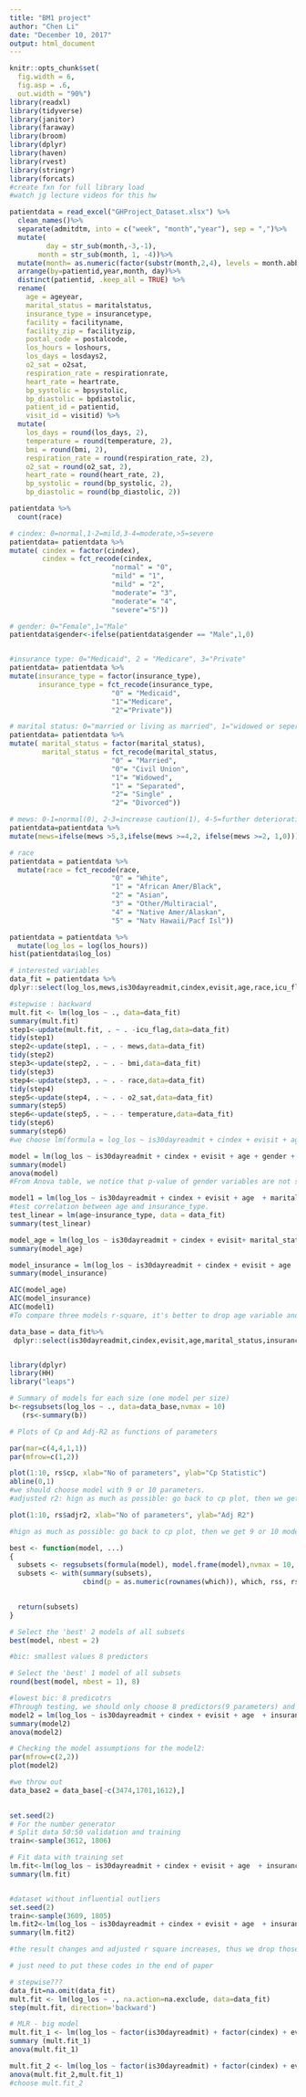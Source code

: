 ```yaml
---
title: "BM1 project"
author: "Chen Li"
date: "December 10, 2017"
output: html_document
---
```


```r


knitr::opts_chunk$set(
  fig.width = 6,
  fig.asp = .6,
  out.width = "90%")
library(readxl)
library(tidyverse)
library(janitor)
library(faraway)
library(broom)
library(dplyr)
library(haven)
library(rvest)
library(stringr)
library(forcats)
#create fxn for full library load
#watch jg lecture videos for this hw


```


```r
patientdata = read_excel("GHProject_Dataset.xlsx") %>% 
  clean_names()%>%
  separate(admitdtm, into = c("week", "month","year"), sep = ",")%>%
  mutate(
         day = str_sub(month,-3,-1),
       month = str_sub(month, 1, -4))%>%
  mutate(month= as.numeric(factor(substr(month,2,4), levels = month.abb)))%>%
  arrange(by=patientid,year,month, day)%>%
  distinct(patientid, .keep_all = TRUE) %>% 
  rename(
    age = ageyear, 
    marital_status = maritalstatus, 
    insurance_type = insurancetype,
    facility = facilityname, 
    facility_zip = facilityzip,
    postal_code = postalcode,
    los_hours = loshours, 
    los_days = losdays2,
    o2_sat = o2sat,
    respiration_rate = respirationrate, 
    heart_rate = heartrate, 
    bp_systolic = bpsystolic, 
    bp_diastolic = bpdiastolic, 
    patient_id = patientid, 
    visit_id = visitid) %>% 
  mutate(
    los_days = round(los_days, 2),
    temperature = round(temperature, 2),
    bmi = round(bmi, 2),
    respiration_rate = round(respiration_rate, 2),
    o2_sat = round(o2_sat, 2),
    heart_rate = round(heart_rate, 2), 
    bp_systolic = round(bp_systolic, 2), 
    bp_diastolic = round(bp_diastolic, 2))

patientdata %>% 
  count(race)
```
  
  
```r
# cindex: 0=normal,1-2=mild,3-4=moderate,>5=severe
patientdata= patientdata %>%
mutate( cindex = factor(cindex),
        cindex = fct_recode(cindex, 
                         "normal" = "0",
                         "mild" = "1",
                         "mild" = "2",
                         "moderate"= "3",
                         "moderate"= "4",
                         "severe"="5"))

# gender: 0="Female",1="Male"
patientdata$gender<-ifelse(patientdata$gender == "Male",1,0)


#insurance type: 0="Medicaid", 2 = "Medicare", 3="Private"
patientdata= patientdata %>%
mutate(insurance_type = factor(insurance_type),
       insurance_type = fct_recode(insurance_type, 
                         "0" = "Medicaid",
                         "1"="Medicare",       
                         "2"="Private"))

# marital status: 0="married or living as married", 1="widowed or seperated", 2="unmarried"
patientdata= patientdata %>%
mutate( marital_status = factor(marital_status),
        marital_status = fct_recode(marital_status, 
                         "0" = "Married",
                         "0"= "Civil Union",
                         "1"= "Widowed",
                         "1" = "Separated",
                         "2"= "Single" ,
                         "2"= "Divorced"))

# mews: 0-1=normal(0), 2-3=increase caution(1), 4-5=further deterioration(2), >5 immediate action required(3)
patientdata=patientdata %>% 
mutate(mews=ifelse(mews >5,3,ifelse(mews >=4,2, ifelse(mews >=2, 1,0))))

# race
patientdata = patientdata %>%
  mutate(race = fct_recode(race, 
                         "0" = "White",
                         "1" = "African Amer/Black",       
                         "2" = "Asian",
                         "3" = "Other/Multiracial",
                         "4" = "Native Amer/Alaskan",
                         "5" = "Natv Hawaii/Pacf Isl"))


```



```r
patientdata = patientdata %>% 
  mutate(log_los = log(los_hours))
hist(patientdata$log_los)
```

```r
# interested variables
data_fit = patientdata %>%
dplyr::select(log_los,mews,is30dayreadmit,cindex,evisit,age,race,icu_flag,gender,marital_status,insurance_type,bmi,bp_systolic,o2_sat, temperature,heart_rate,respiration_rate)
```

```r
#stepwise : backward
mult.fit <- lm(log_los ~ ., data=data_fit)
summary(mult.fit)
step1<-update(mult.fit, . ~ . -icu_flag,data=data_fit)
tidy(step1)
step2<-update(step1, . ~ . - mews,data=data_fit)
tidy(step2)
step3<-update(step2, . ~ . - bmi,data=data_fit)
tidy(step3)
step4<-update(step3, . ~ . - race,data=data_fit)
tidy(step4)
step5<-update(step4, . ~ . - o2_sat,data=data_fit)
summary(step5)
step6<-update(step5, . ~ . - temperature,data=data_fit)
tidy(step6)
summary(step6)
#we choose lm(formula = log_los ~ is30dayreadmit + cindex + evisit + age + gender + marital_status + insurance_type + bp_systolic + heart_rate + respiration_rate, data = data_fit) as our original models, since all p-values are significant in the model.
```

```r
model = lm(log_los ~ is30dayreadmit + cindex + evisit + age + gender + marital_status + insurance_type + bp_systolic + heart_rate + respiration_rate, data=data_fit)
summary(model)
anova(model)
#From Anova table, we notice that p-value of gender variables are not significant.

model1 = lm(log_los ~ is30dayreadmit + cindex + evisit + age  + marital_status + insurance_type + bp_systolic + heart_rate + respiration_rate, data=data_fit)
#test correlation between age and insurance_type.
test_linear = lm(age~insurance_type, data = data_fit)
summary(test_linear)

model_age = lm(log_los ~ is30dayreadmit + cindex + evisit+ marital_status + insurance_type + bp_systolic + heart_rate + respiration_rate, data=data_fit)
summary(model_age)

model_insurance = lm(log_los ~ is30dayreadmit + cindex + evisit + age  + marital_status + bp_systolic + heart_rate + respiration_rate, data=data_fit)
summary(model_insurance)

AIC(model_age)
AIC(model_insurance)
AIC(model1)
#To compare three models r-square, it's better to drop age variable and choose model--model_insurance. This is just an assumption, we need to test this result in the following steps.


```


```r
data_base = data_fit%>%
 dplyr::select(is30dayreadmit,cindex,evisit,age,marital_status,insurance_type,bp_systolic,heart_rate,respiration_rate,log_los)


library(dplyr)
library(HH)
library("leaps")

# Summary of models for each size (one model per size)
b<-regsubsets(log_los ~ ., data=data_base,nvmax = 10)
   (rs<-summary(b))

# Plots of Cp and Adj-R2 as functions of parameters

par(mar=c(4,4,1,1))
par(mfrow=c(1,2))

plot(1:10, rs$cp, xlab="No of parameters", ylab="Cp Statistic")
abline(0,1)
#we should choose model with 9 or 10 parameters.
#adjusted r2: hign as much as possible: go back to cp plot, then we get six models parameters 

plot(1:10, rs$adjr2, xlab="No of parameters", ylab="Adj R2")

#hign as much as possible: go back to cp plot, then we get 9 or 10 models parameters 

best <- function(model, ...) 
{
  subsets <- regsubsets(formula(model), model.frame(model),nvmax = 10,...)
  subsets <- with(summary(subsets),
                  cbind(p = as.numeric(rownames(which)), which, rss, rsq, adjr2, cp, bic))##rss(in r) = SSE

  
  return(subsets)
}  

# Select the 'best' 2 models of all subsets
best(model, nbest = 2)

#bic: smallest values 8 predictors

# Select the 'best' 1 model of all subsets
round(best(model, nbest = 1), 8)

#lowest bic: 8 predicotrs
#Through testing, we should only choose 8 predictors(9 parameters) and drop martial_status and gender variables in the model1 and the new model 2 is:
model2 = lm(log_los ~ is30dayreadmit + cindex + evisit + age  + insurance_type + bp_systolic + heart_rate + respiration_rate, data=data_base)
summary(model2)
anova(model2)

# Checking the model assumptions for the model2: 
par(mfrow=c(2,2))
plot(model2)

#we throw out
data_base2 = data_base[-c(3474,1701,1612),]
  
```


```r
set.seed(2)
# For the number generator
# Split data 50:50 validation and training
train<-sample(3612, 1806)

# Fit data with training set
lm.fit<-lm(log_los ~ is30dayreadmit + cindex + evisit + age  + insurance_type + bp_systolic + heart_rate + respiration_rate, data_base, subset=train)
summary(lm.fit)


#dataset without influential outliers
set.seed(2)
train<-sample(3609, 1805)
lm.fit2<-lm(log_los ~ is30dayreadmit + cindex + evisit + age  + insurance_type + bp_systolic + heart_rate + respiration_rate, data_base2, subset=train)
summary(lm.fit2)

#the result changes and adjusted r square increases, thus we drop those three influential observations in this process.
```










```r
# just need to put these codes in the end of paper

# stepwise???
data_fit=na.omit(data_fit)
mult.fit <- lm(log_los ~ ., na.action=na.exclude, data=data_fit)
step(mult.fit, direction='backward')
```

```r
# MLR - big model
mult.fit_1 <- lm(log_los ~ factor(is30dayreadmit) + factor(cindex) + evisit + age + factor(gender) + factor(marital_status) + factor(insurance_type) + bp_systolic + o2_sat + heart_rate +  respiration_rate, data=data_fit)
summary (mult.fit_1)
anova(mult.fit_1)
```

```r
mult.fit_2 <- lm(log_los ~ factor(is30dayreadmit) + factor(cindex) + evisit + age + factor(marital_status) + factor(insurance_type) + bp_systolic + heart_rate +  respiration_rate,data=data_fit)
anova(mult.fit_2,mult.fit_1)
#choose mult.fit_2
```

